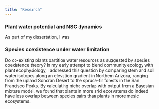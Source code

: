 ```yaml
---
title: "Research"
---
```


### Plant water potential and NSC dynamics

As part of my dissertation, I was

### Species coexistence under water limitation

Do co-existing plants partition water resources as suggested by species coexistence theory? In my early attempt to blend community ecology with plant ecophysiology, I addressed this question by comparing stem and soil water isotopes along an elevation gradient in Northern Arizona, ranging from the upland Sonoran Desert to the spruce-fir forests in the San Francisco Peaks. By calculating niche overlap with output from a Bayesian mixture model, we found that plants in more arid ecosystems do indeed have less overlap between species pairs than plants in more mesic ecosystems.
